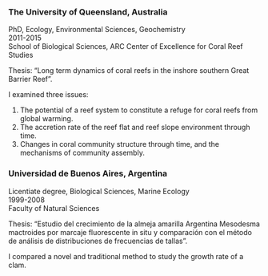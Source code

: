 ### The University of Queensland, Australia

PhD, Ecology, Environmental Sciences, Geochemistry  
2011-2015  
School of Biological Sciences, ARC Center of Excellence for Coral Reef Studies  

Thesis: "Long term dynamics of coral reefs in the inshore southern Great Barrier Reef".

I examined three issues:

1. The potential of a reef system  to constitute a refuge  for coral reefs from global warming.
2. The accretion rate of the  reef flat and reef  slope environment through time.
3. Changes in coral community structure through time, and the mechanisms of  community assembly.

### Universidad de Buenos Aires, Argentina

Licentiate degree, Biological Sciences, Marine Ecology  
1999-2008  
Faculty of Natural Sciences  

Thesis: "Estudio del crecimiento de la almeja amarilla Argentina Mesodesma mactroides por marcaje fluorescente in situ y comparación con el método de análisis de distribuciones de frecuencias de tallas".

I compared a novel and traditional method to study the growth rate of a clam.

